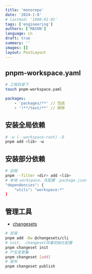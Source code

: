 ```yaml
---
title: 'monorepo'
date: '2024-1-8'
# lastmod: '1900-01-01'
tags: ['engineering']
authors: ['MASON']
language: cn
draft: true
summary: ''
images: []
layout: PostLayout
---
```


## pnpm-workspace.yaml
```sh
# 工程目录下
touch pnpm-workspace.yaml
```
```yaml:pnpm-workspace.yaml
packages:
    - 'packages/**' // 包括
    - '!**/test/**' // 排除
```

## 安装全局依赖

```sh
# -w (--workspace-root) -D
pnpm add <lib> -w
```

## 安装部分依赖
```sh
# 远程
pnpm --filter <dir> add <lib>
# 本地 workspace，先配置 .package.json
"dependencies": {
    "utils": "workspace:*"
}
```

## 管理工具

- [changesets](https://pnpm.io/zh/8.x/workspaces#%E5%8F%91%E5%B8%83%E5%B7%A5%E4%BD%9C%E6%B5%81)

```sh
# 安装
pnpm add -Dw @changesets/cli
# init, .changeset存着初始化配置
pnpm changeset init
# 产生变更集
pnpm changeset [add]
# 发布
pnpm changeset publish
```

